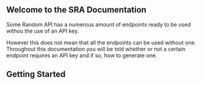 ## Welcome to the SRA Documentation

Some Random API has a numerous amount of endpoints ready to be used withou the use of an API key.

However this does not mean that all the endpoints can be used without one.
Throughout this documentation you will be told whether or not a certain endpoint requires an API key and if so, how to generate one.

## Getting Started



